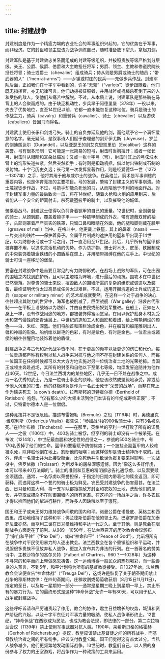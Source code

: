 ```yaml
---
---
---
```

title: 封建战争
---




封建制度是作为一个精疲力竭的农业社会的军事组织兴起的，它的优势在于军事，而非经济。它的封臣和领主应该为战争训练自己，随时准备放下犁头，拿起刀剑。

封建军队是基于封建效忠关系而组成的封建等级组织，并按照贵族等级严格划分层级。亲王、公爵、侯爵、伯爵和大主教担任将军；男爵、领主、主教和修道院院长担任将领；骑士或爵士（chevalier）组成骑兵；侍从则是男爵或骑士的随员；“带武器的人”（“men-at-arms”）——乡镇或村庄的民兵——充做步兵作战。封建军队后面，正如我们在十字军中看到的，许多“无赖”（“varlets”）徒步跟随着，他们既无指挥官，亦无纪律可言。他们劫掠被征服者，并用战斧或棍棒杀死倒下来的人和受伤的敌人，使他们从痛苦中解脱。不过，从本质上说，封建军队是那些骑在马背上的人会聚而成的。由于缺乏机动性，步兵早于阿德里堡（378年）一役以来，失去了优势地位，直至14世纪以前，它都一直未能恢复这种地位。骑兵是骑士的作战主力，骑兵（cavalry）和重骑兵（cavalier）、骑士（chevalier）以及游侠（caballero）皆因马而得名。

封建武士使用长矛和剑或弓矢。骑士的自负亦延及他的剑，而他赋予它一个满怀爱意的名字。毫无疑问，是叙事诗人们赋予查理曼的剑乔伊尤斯（Joyeuse），罗兰的剑迪朗达尔（Durandel），以及亚瑟王的剑艾克思凯里伯（Excalibur）这样的美誉。弓有很多形制：它可能是一张简易的短弓，射击时当胸拉开；或者一张长弓，射击时从眼睛和耳朵处瞄准；又或一张十字弓（弩），射击时其上的弓弦沿木臂上的沟形矢道拉紧，然后突然松手；有时则是扣动机括，借以射出铁制或石制的发射物。十字弓历史久远；长弓第一次发挥显著作用，则是经爱德华一世（1272—1307年）之手，他将其用于他与威尔士的战争。在英格兰，箭术是军事训练的重要内容，也是体育竞技的主要项目。弓的发展，肇端了封建主义的军事崩溃。骑士蔑视徒步作战，不过，弓箭手却能杀死他的马，从而陷他于不利的地面作战。对于封建军事力量的最后致命一击，将在14世纪，随着火枪和火炮的应用到来，后者能从一个安全的距离射击，杀死戴盔披甲的骑士，以及摧毁他的城堡。

骑乘着战马，封建武士便得以负荷身着铠甲的自己的重量。12世纪时，全副装备的骑士，从颈到膝，覆盖着锁子甲——一种链甲制成的外衣，带有遮蔽双臂的袖子，头部则罩着严严实实的铁罩，只留口鼻和眼睛在外面，他的腿和脚则藏在胫甲（greaves of mail）当中。在格斗中，他更戴上铁盔，其上的鼻罩（nasal）——一片突出的铁片——保护着鼻子。金属甲片制成的遮护用的盔和甲出现于14世纪，以为防御长弓或十字弓之用，并一直沿用至17世纪。此后，几乎所有的盔甲都被弃置不用，以追求灵活机动的优势。作为防护物，骑士将木头、皮革、铁圈制成的中央装饰着镀金铁纽的小圆盾系在颈上，并用暗带捆缚在他的左手上。中世纪的骑士可谓一座移动的堡垒。

要塞在封建战争中是首要且常见的有力防御形式。在战场上战败的军队，可在庄园的围墙之内找到庇护所，且可以主塔楼为阵地，进行最后的顽抗。围攻术在中世纪已然衰落。对尊贵的骑士来说，摧毁敌人的围墙所需的复杂的组织或调遣以及装备，最终证明代价太过高昂或任务太过艰巨。不过，运用开掘坑道的士兵或坑道工兵（sapper or military miner）的艺术却成就斐然。在这样一个对于战争的决心往往超出其财力的世界中，海军也被削减了。巨型战舰（War galley）沿袭古代形制——在甲板上设战塔以为防御，并由自由民或船奴划桨推进。在船上，正如在人身上一样，没有作战用途的地方，都被装饰得富丽堂皇。在用以保护船身木材免受水和空气侵蚀的沥青涂层上，中世纪的造船工人和画匠和着蜡，绘上明艳绚烂的颜色——白、朱红、深蓝。他们将船首和围栏涂成金色，并在船首和船尾雕刻出人、兽和神祇的形象。船帆绘以鲜艳的色彩，有时是紫色，有时是金色。一位君主或诸侯的船往往醒目地装饰着他的盾徽。

封建战争之与古代和近代战争皆不同，在于更高的频率以及更少的伤亡和代价。每一位贵族都声称有权利以私人战争来对抗与他之间不存在封建关系的任何人，而每一位国王在任何时候都可以大大方方地实施对另一位统治者土地的光荣抢掠。当国王或领主奔赴战场，其所有的封臣和自他以下至第七等级，均须发誓追随并为他作战40天。12世纪，今日法兰西境内的某些地区，几乎无一日不处在战争之中。成为一名优秀的武士，乃是一位骑士事业的顶峰。他应该欣然或坚毅地承受，抑或给予他人沉重的打击。他的终极抱负是作为一名武士死于“荣誉的战场”，而非在床上作为懦夫死去（a cow’s death）。拉蒂斯邦的贝特霍尔德（Berthold of Ratisbon）抱怨，“仅有那么少的大领主活到他们本该有的年纪或寿终正寝”；不过，贝特霍尔德本人是一位僧侣。

这种竞技并不是很危险。描述布雷姆勒（Bremule）之役（1119年）时，奥德里克·维塔利斯（Ordericus Vitalis）报告说：“参加战斗的900名骑士中，只有3名被杀死。”在坦什布赖（Tinchebrai）——在那里，英格兰的亨利一世打败了所有的诺曼人——之役（1106年）中，400名骑士被俘，但亨利的骑士却没有一个被杀死。在布汶（1214年），中世纪最血腥和决定性的战役之一，参战的500名骑士中，有170名丢掉了他们的性命。盔甲和要塞赋予防御优势；一个披挂全副盔甲的人较难被杀死，除非趁他倒在地上，割断他的咽喉；而这样做却是骑士精神所不取的。此外，俘虏一名骑士并为此接受赎金，比杀死他并引致世仇报复要来得聪明。一次战役中，佛罗依撒（Froissart）为所发生的屠杀深感遗憾，因为“像这么多好俘虏，本可以带来40万法郎的”。骑士的准则和互惠的精明都忠告礼遇俘虏，以及索要赎金须适度。通常，一名俘虏以荣誉担保，于指定的日期内带着他的赎金返回，即可获释，而违背这样一个誓约的骑士极为鲜见。农民受封建战争的伤害最甚。在法兰西、日耳曼和意大利，每一支军队都搜掠敌方封臣和农奴的土地，洗劫他们的屋舍，并夺取或捕杀不在防御围墙内的所有家畜。在这样的一场战争之后，许多农民才得以拾回他们的犁进行耕作，而许多人因缺粮以至于饿死。

国王和王子或亲王努力维持战争间歇的国内和平。诺曼公爵在诺曼底、英格兰和西西里，成功地维持了这种和平；佛兰德斯伯爵在他的领土内，巴塞罗那伯爵在加泰罗尼亚亦然，而亨利三世在日耳曼维持和平达一代之久。至于其他，则是教会在限制战争方面走在了前列。从989—1050年，在法兰西召开的历次教会会议颁布了“宗门和平律”（“Pax Dei”），或曰“神命和平”（“Peace of God”），允诺将所有在战争中对平民使用暴力的人逐出教会。法兰西教会在各个重镇组织和平运动，并说服很多贵族不但放弃私人战争，更加入宣布其为非法的行列。在一首著名的赞美诗中，主教沙特尔的富尔贝特（Fulbert of Chartres，960？—1028年）为这种不寻常的和平而向上帝做感恩祷告。这一运动博得一般民众的热烈喝彩，而一些善良的人预言，不到5年，和平计划将为所有的基督教徒接受。自1027年始，法兰西教会会议便宣告“神命休战”（“Treuga Dei”），这或许是恢复了关于朝圣期间禁止战争的穆斯林禁律：在四旬斋期间，庄稼收割或葡萄收获期（8月15日11月11日），指定的圣日，以及每一星期的一部分——通常是星期三晚上到星期一早上，禁止所有的暴力行为。它的最终形式是这种“神命休战”允许一年有80天，可以用于私人战争或封建战争。

这些呼吁诉请和严厉谴责起了作用。教会的协作，君主日益增长的权势，城镇和资产阶级的兴起，以及十字军东征对军事力量的吸纳，使私人战争渐形终止。12世纪，“神命休战”在西欧成为民法，也成为教会法规，即法律的一部分。第二次拉特兰会议（1139年）禁止使用军事武器对抗人类。1190年，莱希斯贝格的格霍赫（Gerhoh of Reichersburg）提议，教皇应该禁止基督徒之间的所有战争，而基督教统治者之间的所有纷争，应该交付教皇公断。国王们觉得这有点太过分。当私人战争减少，他们更频繁地发动国际战争。13世纪时，教皇们自己，以人质的身份参与了权力的王室游戏，将战争作为一种政策的工具来运用。